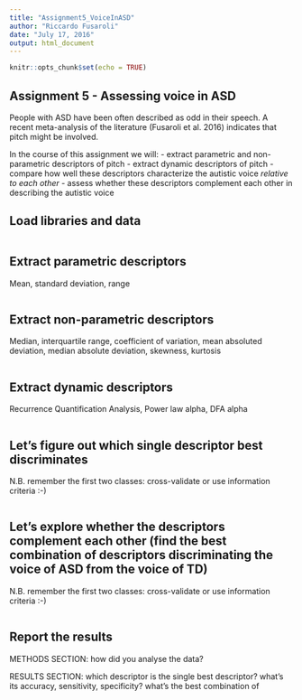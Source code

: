 ```yaml
---
title: "Assignment5_VoiceInASD"
author: "Riccardo Fusaroli"
date: "July 17, 2016"
output: html_document
---
```


```r
knitr::opts_chunk$set(echo = TRUE)
```

## Assignment 5 - Assessing voice in ASD

People with ASD have been often described as odd in their speech. A recent meta-analysis of the literature (Fusaroli et al. 2016) indicates that pitch might be involved.

In the course of this assignment we will:
- extract parametric and non-parametric descriptors of pitch
- extract dynamic descriptors of pitch
- compare how well these descriptors characterize the autistic voice *relative to each other*
- assess whether these descriptors complement each other in describing the autistic voice


## Load libraries and data
```r


```

## Extract parametric descriptors

Mean, standard deviation, range

```r

```

## Extract non-parametric descriptors

Median, interquartile range, coefficient of variation, mean absoluted deviation, median absolute deviation, skewness, kurtosis

```r

```

## Extract dynamic descriptors

Recurrence Quantification Analysis, Power law alpha, DFA alpha

```r

```

## Let's figure out which single descriptor best discriminates

N.B. remember the first two classes: cross-validate or use information criteria :-)

```r

```

## Let's explore whether the descriptors complement each other (find the best combination of descriptors discriminating the voice of ASD from the voice of TD)

N.B. remember the first two classes: cross-validate or use information criteria :-)

```r

```

## Report the results

METHODS SECTION: how did you analyse the data?

RESULTS SECTION: which descriptor is the single best descriptor? what's its accuracy, sensitivity, specificity? what's the best combination of 